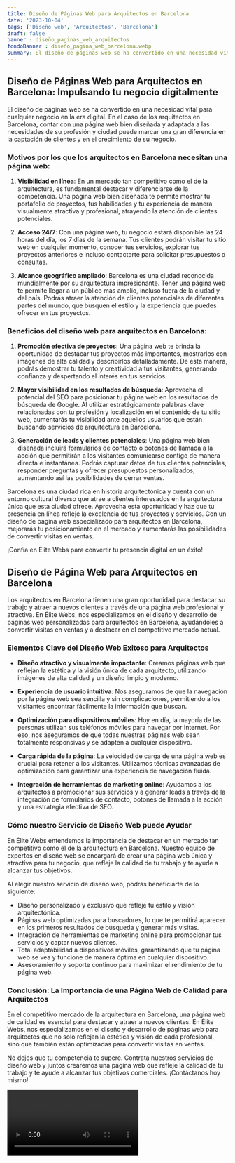 ```yaml
---
title: Diseño de Páginas Web para Arquitectos en Barcelona
date: '2023-10-04'
tags: ['Diseño web', 'Arquitectos', 'Barcelona']
draft: false
banner : diseño_paginas_web_arquitectos
fondoBanner : diseño_pagina_web_barcelona.webp
summary: El diseño de páginas web se ha convertido en una necesidad vital para cualquier negocio en la era digital. En el caso de los arquitectos en Barcelona, contar con una página web bien diseñada y adaptada a las necesidades de su profesión y ciudad puede marcar una gran diferencia en la captación de clientes y en el crecimiento de su negocio.
---
```


## Diseño de Páginas Web para Arquitectos en Barcelona: Impulsando tu negocio digitalmente

El diseño de páginas web se ha convertido en una necesidad vital para cualquier negocio en la era digital. En el caso de los arquitectos en Barcelona, contar con una página web bien diseñada y adaptada a las necesidades de su profesión y ciudad puede marcar una gran diferencia en la captación de clientes y en el crecimiento de su negocio.

### Motivos por los que los arquitectos en Barcelona necesitan una página web:

1. **Visibilidad en línea**: En un mercado tan competitivo como el de la arquitectura, es fundamental destacar y diferenciarse de la competencia. Una página web bien diseñada te permite mostrar tu portafolio de proyectos, tus habilidades y tu experiencia de manera visualmente atractiva y profesional, atrayendo la atención de clientes potenciales.

2. **Acceso 24/7**: Con una página web, tu negocio estará disponible las 24 horas del día, los 7 días de la semana. Tus clientes podrán visitar tu sitio web en cualquier momento, conocer tus servicios, explorar tus proyectos anteriores e incluso contactarte para solicitar presupuestos o consultas.

3. **Alcance geográfico ampliado**: Barcelona es una ciudad reconocida mundialmente por su arquitectura impresionante. Tener una página web te permite llegar a un público más amplio, incluso fuera de la ciudad y del país. Podrás atraer la atención de clientes potenciales de diferentes partes del mundo, que busquen el estilo y la experiencia que puedes ofrecer en tus proyectos.

### Beneficios del diseño web para arquitectos en Barcelona:

1. **Promoción efectiva de proyectos**: Una página web te brinda la oportunidad de destacar tus proyectos más importantes, mostrarlos con imágenes de alta calidad y describirlos detalladamente. De esta manera, podrás demostrar tu talento y creatividad a tus visitantes, generando confianza y despertando el interés en tus servicios.

2. **Mayor visibilidad en los resultados de búsqueda**: Aprovecha el potencial del SEO para posicionar tu página web en los resultados de búsqueda de Google. Al utilizar estratégicamente palabras clave relacionadas con tu profesión y localización en el contenido de tu sitio web, aumentarás tu visibilidad ante aquellos usuarios que están buscando servicios de arquitectura en Barcelona.

3. **Generación de leads y clientes potenciales**: Una página web bien diseñada incluirá formularios de contacto o botones de llamada a la acción que permitirán a los visitantes comunicarse contigo de manera directa e instantánea. Podrás capturar datos de tus clientes potenciales, responder preguntas y ofrecer presupuestos personalizados, aumentando así las posibilidades de cerrar ventas.

Barcelona es una ciudad rica en historia arquitectónica y cuenta con un entorno cultural diverso que atrae a clientes interesados en la arquitectura única que esta ciudad ofrece. Aprovecha esta oportunidad y haz que tu presencia en línea refleje la excelencia de tus proyectos y servicios. Con un diseño de página web especializado para arquitectos en Barcelona, mejorarás tu posicionamiento en el mercado y aumentarás las posibilidades de convertir visitas en ventas.

¡Confía en Élite Webs para convertir tu presencia digital en un éxito!

<GifSeo />

<Cta />

## Diseño de Página Web para Arquitectos en Barcelona

Los arquitectos en Barcelona tienen una gran oportunidad para destacar su trabajo y atraer a nuevos clientes a través de una página web profesional y atractiva. En Élite Webs, nos especializamos en el diseño y desarrollo de páginas web personalizadas para arquitectos en Barcelona, ayudándoles a convertir visitas en ventas y a destacar en el competitivo mercado actual.

### Elementos Clave del Diseño Web Exitoso para Arquitectos

- **Diseño atractivo y visualmente impactante**: Creamos páginas web que reflejan la estética y la visión única de cada arquitecto, utilizando imágenes de alta calidad y un diseño limpio y moderno.

- **Experiencia de usuario intuitiva**: Nos aseguramos de que la navegación por la página web sea sencilla y sin complicaciones, permitiendo a los visitantes encontrar fácilmente la información que buscan.

- **Optimización para dispositivos móviles**: Hoy en día, la mayoría de las personas utilizan sus teléfonos móviles para navegar por Internet. Por eso, nos aseguramos de que todas nuestras páginas web sean totalmente responsivas y se adapten a cualquier dispositivo.

- **Carga rápida de la página**: La velocidad de carga de una página web es crucial para retener a los visitantes. Utilizamos técnicas avanzadas de optimización para garantizar una experiencia de navegación fluida.

- **Integración de herramientas de marketing online**: Ayudamos a los arquitectos a promocionar sus servicios y a generar leads a través de la integración de formularios de contacto, botones de llamada a la acción y una estrategia efectiva de SEO.

### Cómo nuestro Servicio de Diseño Web puede Ayudar

En Élite Webs entendemos la importancia de destacar en un mercado tan competitivo como el de la arquitectura en Barcelona. Nuestro equipo de expertos en diseño web se encargará de crear una página web única y atractiva para tu negocio, que refleje la calidad de tu trabajo y te ayude a alcanzar tus objetivos.

Al elegir nuestro servicio de diseño web, podrás beneficiarte de lo siguiente:

- Diseño personalizado y exclusivo que refleje tu estilo y visión arquitectónica.
- Páginas web optimizadas para buscadores, lo que te permitirá aparecer en los primeros resultados de búsqueda y generar más visitas.
- Integración de herramientas de marketing online para promocionar tus servicios y captar nuevos clientes.
- Total adaptabilidad a dispositivos móviles, garantizando que tu página web se vea y funcione de manera óptima en cualquier dispositivo.
- Asesoramiento y soporte continuo para maximizar el rendimiento de tu página web.

### Conclusión: La Importancia de una Página Web de Calidad para Arquitectos

En el competitivo mercado de la arquitectura en Barcelona, una página web de calidad es esencial para destacar y atraer a nuevos clientes. En Élite Webs, nos especializamos en el diseño y desarrollo de páginas web para arquitectos que no solo reflejan la estética y visión de cada profesional, sino que también están optimizadas para convertir visitas en ventas.

No dejes que tu competencia te supere. Contrata nuestros servicios de diseño web y juntos crearemos una página web que refleje la calidad de tu trabajo y te ayude a alcanzar tus objetivos comerciales. ¡Contáctanos hoy mismo!

<Video />

<CtaBot job='Arquitectos' city='Barcelona'/>

<Gmaps query='Barcelona+españa+maps' />